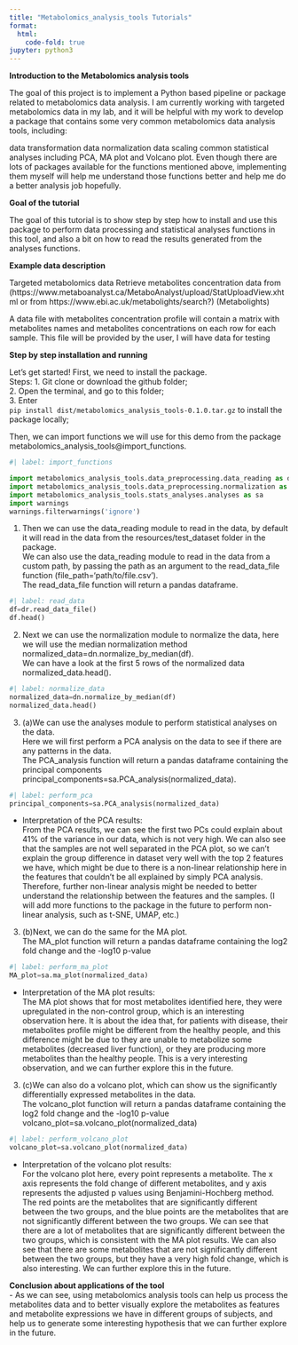 ```yaml
---
title: "Metabolomics_analysis_tools Tutorials"
format:
  html:
    code-fold: true
jupyter: python3
---
```



**Introduction to the Metabolomics analysis tools**

The goal of this project is to implement a Python based pipeline or package related to metabolomics data analysis. I am currently working with targeted metabolomics data in my lab, and it will be helpful with my work to develop a package that contains some very common metabolomics data analysis tools, including:

data transformation
data normalization
data scaling
common statistical analyses including PCA, MA plot and Volcano plot.
Even though there are lots of packages available for the functions mentioned above, implementing them myself will help me understand those functions better and help me do a better analysis job hopefully.


**Goal of the tutorial**

The goal of this tutorial is to show step by step how to install and use this package to perform data processing and statistical analyses functions in this tool, and also a bit on how to read the results generated from the analyses functions.

**Example data description**

Targeted metabolomics data Retrieve metabolites concentration data from (https://www.metaboanalyst.ca/MetaboAnalyst/upload/StatUploadView.xhtml or from https://www.ebi.ac.uk/metabolights/search?) (Metabolights)

A data file with metabolites concentration profile will contain a matrix with metabolites names and metabolites concentrations on each row for each sample. This file will be provided by the user, I will have data for testing


**Step by step installation and running**

Let's get started! First, we need to install the package.\
Steps:
  1. Git clone or download the github folder;\
  2. Open the terminal, and go to this folder;\
  3. Enter \
  `pip install dist/metabolomics_analysis_tools-0.1.0.tar.gz` to install the package locally;

Then, we can import functions we will use for this demo from the package metabolomics_analysis_tools@import_functions.

```python
#| label: import_functions

import metabolomics_analysis_tools.data_preprocessing.data_reading as dr
import metabolomics_analysis_tools.data_preprocessing.normalization as dn
import metabolomics_analysis_tools.stats_analyses.analyses as sa
import warnings
warnings.filterwarnings('ignore')
```

1. Then we can use the data_reading module to read in the data, by default it will read in the data from the resources/test_dataset folder in the package. \
We can also use the data_reading module to read in the data from a custom path, by passing the path as an argument to the read_data_file function (file_path='path/to/file.csv').\
The read_data_file function will return a pandas dataframe.

```python
#| label: read_data
df=dr.read_data_file()
df.head()
```

2. Next we can use the normalization module to normalize the data, here we will use the median normalization method
normalized_data=dn.normalize_by_median(df).\
We can have a look at the first 5 rows of the normalized data
normalized_data.head().\


```python
#| label: normalize_data
normalized_data=dn.normalize_by_median(df)
normalized_data.head()
```

3. (a)We can use the analyses module to perform statistical analyses on the data.\
Here we will first perform a PCA analysis on the data to see if there are any patterns in the data.\
The PCA_analysis function will return a pandas dataframe containing the principal components
principal_components=sa.PCA_analysis(normalized_data).

```python
#| label: perform_pca
principal_components=sa.PCA_analysis(normalized_data)
```

  - Interpretation of the PCA results:\
  From the PCA results, we can see the first two PCs could explain about 41% of the variance in our data, which is not very high. We can also see that the samples are not well separated in the PCA plot, so we can't explain the group difference in dataset very well with the top 2 features we have, which might be due to there is a non-linear relationship here in the features that couldn't be all explained by simply PCA analysis. Therefore, further non-linear analysis might be needed to better understand the relationship between the features and the samples. (I will add more functions to the package in the future to perform non-linear analysis, such as t-SNE, UMAP, etc.)\


3. (b)Next, we can do the same for the MA plot.\
The MA_plot function will return a pandas dataframe containing the log2 fold change and the -log10 p-value\

```python
#| label: perform_ma_plot
MA_plot=sa.ma_plot(normalized_data)
```

  - Interpretation of the MA plot results:\
  The MA plot shows that for most metabolites identified here, they were upregulated in the non-control group, which is an interesting observation here. It is about the idea that, for patients with disease, their metabolites profile might be different from the healthy people, and this difference might be due to they are unable to metabolize some metabolites (decreased liver function), or they are producing more metabolites than the healthy people. This is a very interesting observation, and we can further explore this in the future.\


3. (c)We can also do a volcano plot, which can show us the significantly differentially expressed metabolites in the data.\
The volcano_plot function will return a pandas dataframe containing the log2 fold change and the -log10 p-value
volcano_plot=sa.volcano_plot(normalized_data)

```python
#| label: perform_volcano_plot
volcano_plot=sa.volcano_plot(normalized_data)
```

  - Interpretation of the volcano plot results:\
  For the volcano plot here, every point represents a metabolite. The x axis represents the fold change of different metabolites, and y axis represents the adjusted p values using Benjamini-Hochberg method. The red points are the metabolites that are significantly different between the two groups, and the blue points are the metabolites that are not significantly different between the two groups. We can see that there are a lot of metabolites that are significantly different between the two groups, which is consistent with the MA plot results. We can also see that there are some metabolites that are not significantly different between the two groups, but they have a very high fold change, which is also interesting. We can further explore this in the future.\

**Conclusion about applications of the tool** \
- As we can see, using metabolomics analysis tools can help us process the metabolites data and to better visually explore the metabolites as features and metabolite expressions we have in different groups of subjects, and help us to generate some interesting hypothesis that we can further explore in the future.\